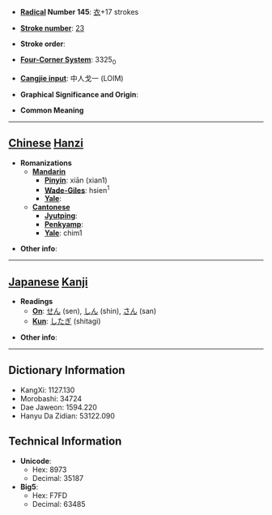 * '''[[Wiktionary:Chinese radical index| Radical]] Number 145''': [[Wiktionary:Chinese radical index 衣|衣]]+17 strokes

* '''[[Wiktionary:Chinese total strokes index|Stroke number]]''': [[Wiktionary:Chinese total strokes index 23|23]]

* '''Stroke order''': 

* '''[[Wiktionary:Chinese four corner index|Four-Corner System]]''': 3325<sub>0</sub>

* '''[[Wiktionary:Chinese Cangjie index|Cangjie input]]''': 中人戈一 (LOIM)

* '''Graphical Significance and Origin''': 

* '''Common Meaning'''

----

== [[Chinese]] [[Hanzi]] ==

* '''Romanizations'''
** '''[[Mandarin]]'''
*** '''[[Pinyin]]''': xiān (xian1)
*** '''[[Wade-Giles]]''': hsien<sup>1</sup>
*** '''[[Yale]]''': 
** '''[[Cantonese]]'''
*** '''[[Jyutping]]''':
*** '''[[Penkyamp]]''': 
*** '''[[Yale]]''': chim1

* '''Other info''': 

----

== [[Japanese]] [[Kanji]] ==

* '''Readings'''
** '''[[On]]''': [[せん]] (sen), [[しん]] (shin), [[さん]] (san)
** '''[[Kun]]''': [[したぎ]] (shitagi)

* '''Other info''':  

----

== Dictionary Information ==

* KangXi: 1127.130
* Morobashi: 34724
* Dae Jaweon: 1594.220
* Hanyu Da Zidian: 53122.090

== Technical Information ==

* '''Unicode''':
** Hex: 8973
** Decimal: 35187
* '''Big5''':
** Hex: F7FD
** Decimal: 63485